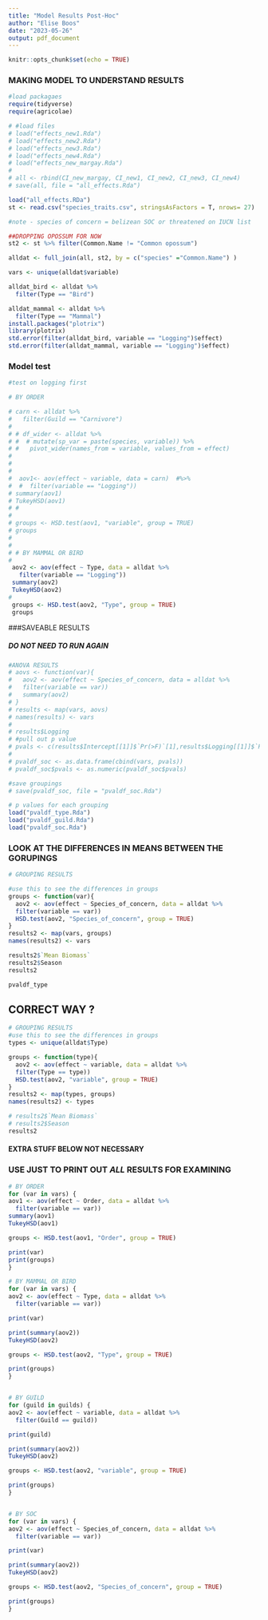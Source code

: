 ```yaml
---
title: "Model Results Post-Hoc"
author: "Elise Boos"
date: "2023-05-26"
output: pdf_document
---
```


```r
knitr::opts_chunk$set(echo = TRUE)
```

### MAKING MODEL TO UNDERSTAND RESULTS

```r
#load packagaes
require(tidyverse)
require(agricolae)

# #load files
# load("effects_new1.Rda")
# load("effects_new2.Rda")
# load("effects_new3.Rda")
# load("effects_new4.Rda")
# load("effects_new_margay.Rda")
# 
# all <- rbind(CI_new_margay, CI_new1, CI_new2, CI_new3, CI_new4)
# save(all, file = "all_effects.Rda")

load("all_effects.RDa")
st <- read.csv("species_traits.csv", stringsAsFactors = T, nrows= 27)

#note - species of concern = belizean SOC or threatened on IUCN list

##DROPPING OPOSSUM FOR NOW 
st2 <- st %>% filter(Common.Name != "Common opossum")

alldat <- full_join(all, st2, by = c("species" ="Common.Name") )

vars <- unique(alldat$variable)
```

```r
alldat_bird <- alldat %>%
  filter(Type == "Bird")

alldat_mammal <- alldat %>%
  filter(Type == "Mammal")
install.packages("plotrix")
library(plotrix)
std.error(filter(alldat_bird, variable == "Logging")$effect)
std.error(filter(alldat_mammal, variable == "Logging")$effect)
```

### Model test

```r
#test on logging first 

# BY ORDER 

# carn <- alldat %>%
#   filter(Guild == "Carnivore")
# 
# # df_wider <- alldat %>%
# #  # mutate(sp_var = paste(species, variable)) %>%
# #   pivot_wider(names_from = variable, values_from = effect)
# 
# 
# 
#  aov1<- aov(effect ~ variable, data = carn)  #%>%
#  #  filter(variable == "Logging"))
# summary(aov1)
# TukeyHSD(aov1)
# # 
# 
# groups <- HSD.test(aov1, "variable", group = TRUE)
# groups
# 
# 
# # BY MAMMAL OR BIRD 
# 
 aov2 <- aov(effect ~ Type, data = alldat %>%
   filter(variable == "Logging"))
 summary(aov2)
 TukeyHSD(aov2)
# 
 groups <- HSD.test(aov2, "Type", group = TRUE)
 groups
```

###SAVEABLE RESULTS

##### DO NOT NEED TO RUN AGAIN ####

```r
#ANOVA RESULTS
# aovs <- function(var){
#   aov2 <- aov(effect ~ Species_of_concern, data = alldat %>%
#   filter(variable == var))
#   summary(aov2)
# }
# results <- map(vars, aovs)
# names(results) <- vars
# 
# results$Logging
# #pull out p value 
# pvals <- c(results$Intercept[[1]]$`Pr(>F)`[1],results$Logging[[1]]$`Pr(>F)`[1],results$`Distance to Roads`[[1]]$`Pr(>F)`[1], results$`Mean Biomass`[[1]]$`Pr(>F)`[1], results$`Distance to Streams`[[1]]$`Pr(>F)`[1], results$NDVI[[1]]$`Pr(>F)`[1], results$Season[[1]]$`Pr(>F)`[1], results$`Natural Disturbance`[[1]]$`Pr(>F)`[1], results$Site[[1]]$`Pr(>F)`[1])
#            
# pvaldf_soc <- as.data.frame(cbind(vars, pvals))
# pvaldf_soc$pvals <- as.numeric(pvaldf_soc$pvals)

#save groupings 
# save(pvaldf_soc, file = "pvaldf_soc.Rda")
```

```r
# p values for each grouping 
load("pvaldf_type.Rda")
load("pvaldf_guild.Rda")
load("pvaldf_soc.Rda")

```


### LOOK AT THE DIFFERENCES IN MEANS BETWEEN THE GORUPINGS

```r
# GROUPING RESULTS 

#use this to see the differences in groups 
groups <- function(var){
  aov2 <- aov(effect ~ Species_of_concern, data = alldat %>%
  filter(variable == var))
  HSD.test(aov2, "Species_of_concern", group = TRUE)
}
results2 <- map(vars, groups)
names(results2) <- vars

results2$`Mean Biomass`
results2$Season
results2

pvaldf_type
```

## CORRECT WAY ?

```r
# GROUPING RESULTS 
#use this to see the differences in groups 
types <- unique(alldat$Type)

groups <- function(type){
  aov2 <- aov(effect ~ variable, data = alldat %>%
  filter(Type == type))
  HSD.test(aov2, "variable", group = TRUE)
}
results2 <- map(types, groups)
names(results2) <- types

# results2$`Mean Biomass`
# results2$Season
results2

```







#### EXTRA STUFF BELOW NOT NECESSARY 

### USE JUST TO PRINT OUT *ALL* RESULTS FOR EXAMINING 

```r

# BY ORDER
for (var in vars) {
aov1 <- aov(effect ~ Order, data = alldat %>%
  filter(variable == var))
summary(aov1)
TukeyHSD(aov1)

groups <- HSD.test(aov1, "Order", group = TRUE)

print(var)
print(groups)
}

# BY MAMMAL OR BIRD 
for (var in vars) {
aov2 <- aov(effect ~ Type, data = alldat %>%
  filter(variable == var))

print(var)

print(summary(aov2))
TukeyHSD(aov2)

groups <- HSD.test(aov2, "Type", group = TRUE)

print(groups)
}


# BY GUILD
for (guild in guilds) {
aov2 <- aov(effect ~ variable, data = alldat %>%
  filter(Guild == guild))

print(guild)

print(summary(aov2))
TukeyHSD(aov2)

groups <- HSD.test(aov2, "variable", group = TRUE)

print(groups)
}


# BY SOC
for (var in vars) {
aov2 <- aov(effect ~ Species_of_concern, data = alldat %>%
  filter(variable == var))

print(var)

print(summary(aov2))
TukeyHSD(aov2)

groups <- HSD.test(aov2, "Species_of_concern", group = TRUE)

print(groups)
}
```